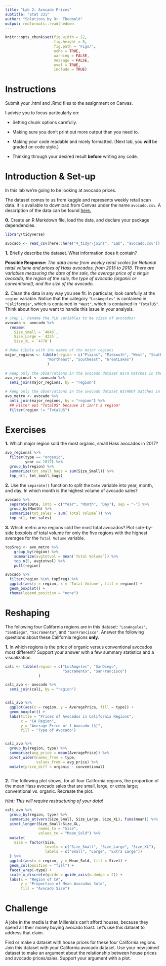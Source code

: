```yaml
---
title: "Lab 2: Avocado Prices"
subtitle: "Stat 331"
author: "Solutions by Dr. Theobold"
output: rmdformats::readthedown
---
```


```r
knitr::opts_chunk$set(fig.width = 12,
                      fig.height = 8,
                      fig.path = 'Figs/',
                      echo = TRUE,
                      warning = FALSE,
                      message = FALSE,
                      eval = TRUE,
                      include = TRUE)
```


# Instructions

Submit your .html and .Rmd files to the assignment on Canvas.

I advise you to focus particularly on:

* Setting chunk options carefully.

* Making sure you don't print out more output than you need to.

* Making your code readable and nicely formatted. (Next lab, you **will** be 
graded on code style.)

* Thinking through your desired result **before** writing any code.

# Introduction & Set-up

In this lab we're going to be looking at avocado prices. 

The dataset comes to us from kaggle and represents weekly retail scan data. 
It is available to download from Canvas under the name `avocado.csv`.  A
description of the data can be found [here.](https://www.kaggle.com/neuromusic/avocado-prices)

__0.__ Create an R Markdown file, load the data, and declare your package dependencies. 

```r
library(tidyverse)

avocado <- read_csv(here::here("4_tidyr-joins", "Lab", "avocado.csv"))

```

__1.__ Briefly describe the dataset.  What information does it contain?

**Possible Response:** _The data come from weekly retail scales for 
National retail volume and prices of Hass avocados, from 2015 to
2018. There are variables measuring the date of the sale, the average price of 
a single avocado, the region of the sale, the type of avocado (organic 
or conventional), and the size of the avocado._


__2.__ Clean the data in any way you see fit. In particular, look carefully at
the `region` variable.  Notice that the category `"LosAngeles"` is contained in
`"California"`, which is contained in `"West"`, which is contained in 
`"TotalUS"`. Think about how you want to handle this issue in your analysis.


```r
# Step 1: Rename the PLU variables to be sizes of avocados! 
avocado <- avocado %>%
  rename(
    Size_Small = `4046`,
    Size_Large = `4225`,
    Size_XL = `4770`)

# Make tibble with the names of the major regions 
major_regions <- tibble(region = c("Plains", "Midsouth", "West", "SouthCentral",
                   "Northeast", "Southeast", "GreatLakes")
                   )
  
# Keep only the observations in the avocado dataset WITH matches in the major_regions
avo_regional <- avocado %>%
  semi_join(major_regions, by = "region")

# Keep only the observations in the avocado dataset WITHOUT matches in the major_regions
avo_metro <- avocado %>%
  anti_join(major_regions, by = "region") %>% 
  ## Filter out "TotalUS" because it isn't a region!
  filter(region != "TotalUS")
```


# Exercises


__1.__ Which major region sold the most organic, small Hass avocados in 2017? 

```r
avo_regional %>% 
  filter(type == "organic", 
         year == 2017) %>%
  group_by(region) %>%
  summarize(tot_small_bags = sum(Size_Small)) %>%
  top_n(1, tot_small_bags)
```


__2.__ Use the `separate()` function to split the `Date` variable into year,
month, and day. In which month is the highest volume of avocado sales?

```r
avocado %>%
  separate(Date, into = c("Year", "Month", "Day"), sep = "-") %>%
  group_by(Month) %>%
  summarize(tot_sales = sum(`Total Volume`)) %>%
  top_n(1, tot_sales)
```


__3.__ Which metro area regions sold the most total avocados?  Plot side-by-side
boxplots of total volume for only the five regions with the highest averages
for the `Total Volume` variable. 

```r
top5reg <- avo_metro %>%
    group_by(region) %>%
    summarize(avgtotvol = mean(`Total Volume`)) %>%
    top_n(5, avgtotvol) %>% 
    pull(region)

avocado %>%
  filter(region %in% top5reg) %>%
  ggplot(aes(y = region, x = `Total Volume`, fill = region)) +
  geom_boxplot() + 
  theme(legend.position = "none")

```


# Reshaping

The following four California regions are in this dataset: `"LosAngeles"`,
`"SanDiego"`, `"Sacramento"`, and `"SanFrancisco"`.  Answer the following
questions about these California regions **only**.  


__1.__ In which regions is the price of organic versus conventional avocados
most different?  Support your answer with a few summary statistics and a 
visualization. 

```r

cali <- tibble(region = c("LosAngeles", "SanDiego",
                          "Sacramento", "SanFrancisco")
               )

cali_avo <- avocado %>% 
  semi_join(cali, by = "region")


cali_avo %>% 
  ggplot(aes(x = region, y = AveragePrice, fill = type)) + 
  geom_boxplot() +
  labs(title = "Prices of Avocados in California Regions", 
       x = "CA Region", 
       y = "Average Price of 1 Avocado ($)", 
       fill = "Type of Avocado")


cali_avo %>% 
  group_by(region, type) %>%
  summarize(avg_price = mean(AveragePrice)) %>%
  pivot_wider(names_from = type, 
              values_from = avg_price) %>%
  mutate(price_diff = organic - conventional)
  
```

__2.__  The following plot shows, for all four California regions, the 
proportion of the mean Hass avocado sales that are small, large,
or extra large; conventional vs. organic.  Recreate the plot.

*Hint: This will require restructuring of your data!*


```r
cali_avo %>% 
  group_by(region, type) %>%
  summarize_at(vars(Size_Small, Size_Large, Size_XL), funs(mean)) %>%
  pivot_longer(Size_Small:Size_XL, 
               names_to = "Size", 
               values_to = "Mean_Sold") %>%
  mutate(
    Size = factor(Size, 
                  levels = c("Size_Small", "Size_Large", "Size_XL"),
                  labels = c("Small", "Large", "Extra Large"))
  ) %>%
  ggplot(aes(x = region, y = Mean_Sold, fill = Size)) +
  geom_col(position = "fill") + 
  facet_wrap(~type) + 
  scale_x_discrete(guide = guide_axis(n.dodge = 2)) + 
  labs(x = "Region of CA", 
       y = "Proportion of Mean Avocados Sold", 
       fill = "Avocado Size")
```


# Challenge 

A joke in the media is that Millenials can't afford houses, because they spend
all their money buying avocado toast.  Let's use this dataset to address that 
claim.

Find or make a dataset with house prices for these four California regions. Join
this dataset with your California avocado dataset.  Use your new joined dataset
to make an argument about the relationship between house prices and avocado prices/sales.  Support your argument with a plot.
